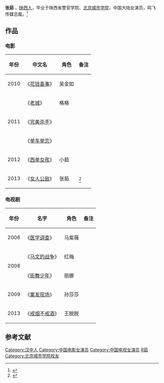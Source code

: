 {{otheruses|subject=中国大陆女演员张茹|other=其他同名条目|张茹}}
{{艺人<!--导演、男演员、女演员、男歌手、女歌手、节目主持-->
| 图片     = 
| 图片简介 = 
| 姓名     = 张茹
| 类型     = 女演员
| 原名     = 
| 英文名   = {{lang|en|Ivy}}
| 綽號     = 小茹
| 国籍     = {{PRC}}
| 民族     = [[汉族|汉族]]
| 出生日期 = <!-- {{birth date and age|||}} 或 {{Birth year and age|}}  -->
| 出生地点 = [[陕西省|陕西省]][[汉中市|汉中市]]
| 逝世日期 = <!--卒年在前生年在后{{death date and age|}} -->
| 逝世地点 = 
| 职业     = 演员
| 语言     = 汉语
| 教育程度 = 西安电影学校<br>陕西省警官学院<br>[[北京城市学院|北京城市学院]]
| 宗教信仰 = 
| 配偶     = <!--  {{marriage|姓名||}}  -->
| 儿女     = 
| 父母     = 
| 活跃年代 = 2010年至今
| 代表作   = 《女人公敌》
| 经纪公司 = 鸣飞传媒
| 奖项     =  <!--  {{Awards|award= |year= |title= }} -->
| 网站     = <!-- {{URL|www.example.com}} -->
| IMDb     = 
}}

'''张茹'''<!-- {{BD|||||catIdx= Z张}} -->，[[陕西省|陕西人]]，毕业于陕西省警官学院、[[北京城市学院|北京城市学院]]，中国大陆女演员，鸣飞传媒总裁。<ref>{{cite news |author= |url=http://finance.china.com/fin/sxy/201306/21/6622395.html |title=鸣飞传媒：2013年世界旅游小姐中国年度冠军总决赛启动 |newspaper=中国网 |date=2013-06-21|access-date=2015-01-03 |archive-url=https://web.archive.org/web/20150103104924/http://finance.china.com/fin/sxy/201306/21/6622395.html |archive-date=2015-01-03 |dead-url=yes}}</ref>

==作品==
=== 电影 ===
{| class="wikitable"
|-
! 年份 !! 中文名 !! 角色  !! 备注
|-
| 2010 || 《[[花钱喜事|花钱喜事]]》|| 吴金如 || 
|-
|rowspan="3"| 2011 || 《[[老城_(电影)|老城]]》  || 格格  || 
|-
| 《[[完美杀手|完美杀手]]》|| || 
|-
| 《[[单车单恋|单车单恋]]》 || || 
|-
| 2012 ||《[[西单女孩_(电影)|西单女孩]]》 || 小茹 || 
|-
| 2013 ||《[[女人公敌|女人公敌]]》|| 张茹 || <ref>{{cite news|author=|url=http://news.xinhuanet.com/ent/2013-07/30/c_125090250.htm|title=采访《女人公敌》演员张茹：美女的“微”路线|newspaper=新华网|date=2013-07-30|accessdate=2015-01-03|archive-date=2015-01-03|archive-url=https://web.archive.org/web/20150103161717/http://news.xinhuanet.com/ent/2013-07/30/c_125090250.htm|dead-url=no}}</ref>
|}

=== 电视剧 ===
{| class="wikitable"
|-
! 年份 !! 名字 !! 角色 !! 备注
|-
| 2006 ||《[[医学调查|医学调查]]》 || 马紫薇 || 
|-
|rowspan="2"| 2008 || 《[[马文的战争_(电视剧)|马文的战争]]》 || 红梅 || 
|-
| 《[[街舞少年|街舞少年]]》 || 丽娜 || 
|-
| 2009 || 《[[案发现场_(电视剧)|案发现场]]》 || 孙莎莎||  
|-
| 2013 ||《[[戒烟不戒酒_(电视剧)|戒烟不戒酒]]》 || 王脱脱 ||    
|}

==参考文献==
{{reflist}}

<!-- ==外部链接==
*{{Sinaweibo|}} -->

{{DEFAULTSORT:Zhang张茹}}
[[Category:汉中人|Category:汉中人]]
[[Category:中国电影女演员|Category:中国电影女演员]]
[[Category:中国电视女演员|Category:中国电视女演员]]
[[Category:张姓|R茹]]
[[Category:北京城市学院校友|Category:北京城市学院校友]]